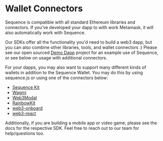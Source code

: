 # Wallet Connectors

Sequence is compatible with all standard Ethereum libraries and connectors. If you've
developed your dapp to with work Metamask, it will also automatically work with Sequence.

Our SDKs offer all the functionality you'd need to build a web3 dapp, but you can also
combine other libraries, tools, and wallet connectors :) Please see our open sourced [Demo Dapp](https://github.com/0xsequence/demo-dapp)
project for an example use of Sequence, or see below on usage with additional connectors.

For your dapps, you may also want to support many different kinds of wallets in addition
to the Sequence Wallet. You may do this by using sequence.js or using one of the connectors below:

- [Sequence Kit](02-kit/01-overview.mdx)
- [Wagmi](./wagmi)
- [Web3Modal](./web3modal)
- [RainbowKit](./rainbow-kit)
- [web3-onboard](./web3-onboard)
- [web3-react](./web3-react-v6)

Additionally, if you are building a mobile app or video game, please see the docs for
the respective SDK. Feel free to reach out to our team for help/questions too.

